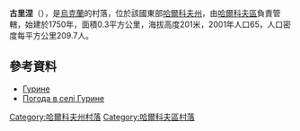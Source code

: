 {{coord|49|59|27|N|35|49|4|E|scale:100000_region:UA|display=title}}

'''古里涅'''（{{lang-uk|Гурине}}），是[[烏克蘭|烏克蘭]]的村落，位於該國東部[[哈爾科夫州|哈爾科夫州]]，由[[哈爾科夫區|哈爾科夫區]]負責管轄，始建於1750年，面積0.3平方公里，海拔高度201米，2001年人口65，人口密度每平方公里209.7人。

==參考資料==
* [http://w1.c1.rada.gov.ua/pls/z7502/A005?rdat1=09.01.2009&rf7571=34041 Гурине]{{dead link|date=2017年12月 |bot=InternetArchiveBot |fix-attempted=yes }}
* [http://weather.in.ua/ua/har'kovskaja/6205 Погода в селі Гурине] {{Wayback|url=http://weather.in.ua/ua/har'kovskaja/6205 |date=20160323025827 }}

{{DEFAULTSORT:Гурине}}
[[Category:哈爾科夫州村落|Category:哈爾科夫州村落]]
[[Category:哈爾科夫區村落|Category:哈爾科夫區村落]]


{{Kharkiv-geo-stub}}